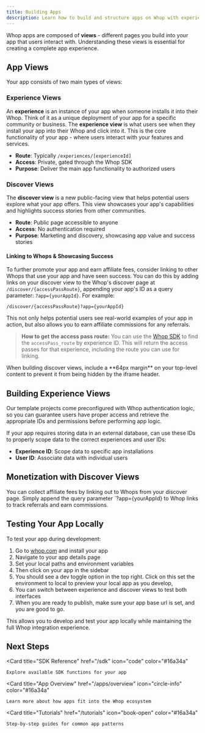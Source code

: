 ```yaml
---
title: Building Apps
description: Learn how to build and structure apps on Whop with experience and discover views
---
```



Whop apps are composed of **views** - different pages you build into your app that users interact with. Understanding these views is essential for creating a complete app experience.

## App Views

Your app consists of two main types of views:

### Experience Views

An **experience** is an instance of your app when someone installs it into their Whop. Think of it as a unique deployment of your app for a specific community or business. The **experience view** is what users see when they install your app into their Whop and click into it. This is the core functionality of your app - where users interact with your features and services.

- **Route**: Typically `/experiences/[experienceId]`
- **Access**: Private, gated through the Whop SDK
- **Purpose**: Deliver the main app functionality to authorized users

### Discover Views

The **discover view** is a new public-facing view that helps potential users explore what your app offers. This view showcases your app's capabilities and highlights success stories from other communities.

- **Route**: Public page accessible to anyone
- **Access**: No authentication required
- **Purpose**: Marketing and discovery, showcasing app value and success stories

#### Linking to Whops & Showcasing Success

To further promote your app and earn affiliate fees, consider linking to other Whops that use your app and have seen success. You can do this by adding links on your discover view to the Whop's discover page at `/discover/{accessPassRoute}`, appending your app's ID as a query parameter: `?app={yourAppId}`. For example:

```
/discover/{accessPassRoute}?app={yourAppId}
```

This not only helps potential users see real-world examples of your app in action, but also allows you to earn affiliate commissions for any referrals.

> **How to get the access pass route:**
> You can use the [Whop SDK](/sdk/api/experiences/list-access-passes-for-experience) to find the `accessPass_route` by experience ID. This will return the access passes for that experience, including the route you can use for linking.

<Callout type="warning">
When building discover views, include a **64px margin** on your top-level content to prevent it from being hidden by the iframe header.
</Callout>

## Building Experience Views

Our template projects come preconfigured with Whop authentication logic, so you can guarantee users have proper access and retrieve the appropriate IDs and permissions before performing app logic.

If your app requires storing data in an external database,  can use these IDs to properly scope data to the correct experiences and user IDs:

- **Experience ID**: Scope data to specific app installations
- **User ID**: Associate data with individual users

## Monetization with Discover Views

You can collect affiliate fees by linking out to Whops from your discover page. Simply append the query parameter `?app={yourAppId} to Whop links to track referrals and earn commissions.

## Testing Your App Locally

To test your app during development:

1. Go to [whop.com](https://whop.com) and install your app
2. Navigate to your app details page
3. Set your local paths and environment variables
4. Then click on your app in the sidebar
5. You should see a dev toggle option in the top right. Click on this set the environment to local to preview your local app as you develop,
6. You can switch between experience and discover views to test both interfaces
7. When you are ready to publish, make sure your app base url is set, and you are good to go.

This allows you to develop and test your app locally while maintaining the full Whop integration experience.

## Next Steps

<CardGroup cols={2}>
  
  <Card
    title="SDK Reference"
    href="/sdk"
    icon="code"
    color="#16a34a"
  >
    Explore available SDK functions for your app
  </Card>
  
  <Card
    title="App Overview"
    href="/apps/overview"
    icon="circle-info"
    color="#16a34a"
  >
    Learn more about how apps fit into the Whop ecosystem
  </Card>
  
  <Card
    title="Tutorials"
    href="/tutorials"
    icon="book-open"
    color="#16a34a"
  >
    Step-by-step guides for common app patterns
  </Card>
</CardGroup>
